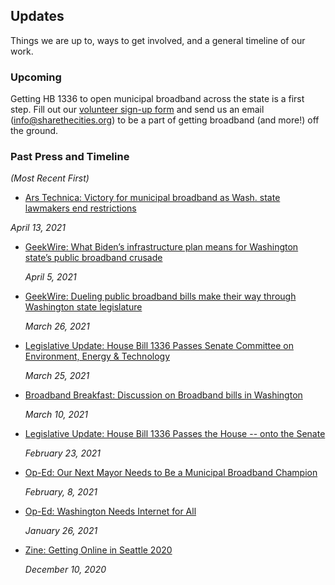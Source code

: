 <SEO title="Updates" />

## Updates

Things we are up to, ways to get involved, and a general timeline of our work.

### Upcoming

Getting HB 1336 to open municipal broadband across the state is a first step. Fill out our [volunteer sign-up form](https://docs.google.com/forms/d/e/1FAIpQLSdL5X8ABgoECzmtTH7EDOMglvGy9A-Br_eeudgL0ab3XEUsyg/viewform) and send us an email (info@sharethecities.org) to be a part of getting broadband (and more!) off the ground.

### Past Press and Timeline

_(Most Recent First)_

- [Ars Technica: Victory for municipal broadband as Wash. state lawmakers end restrictions](https://arstechnica.com/tech-policy/2021/04/victory-for-municipal-broadband-as-wash-state-lawmakers-end-restrictions/)

_April 13, 2021_

- [GeekWire: What Biden’s infrastructure plan means for Washington state’s public broadband crusade](https://www.geekwire.com/2021/bidens-infrastructure-plan-means-washington-states-public-broadband-crusade/)

  _April 5, 2021_

- [GeekWire: Dueling public broadband bills make their way through Washington state legislature](https://www.geekwire.com/2021/dueling-public-broadband-bills-make-way-washington-state-legislature/)

  _March 26, 2021_

- [Legislative Update: House Bill 1336 Passes Senate Committee on Environment, Energy & Technology](https://app.leg.wa.gov/billsummary?BillNumber=1336&Year=2021&Initiative=false)

  _March 25, 2021_

- [Broadband Breakfast: Discussion on Broadband bills in Washington](http://broadbandbreakfast.com/2021/03/bills-in-washington-state-legislature-would-allow-public-utility-districts-into-retail-broadband/)

  _March 10, 2021_

- [Legislative Update: House Bill 1336 Passes the House -- onto the Senate](https://app.leg.wa.gov/billsummary?BillNumber=1336&Year=2021&Initiative=false)

  _February 23, 2021_

- [Op-Ed: Our Next Mayor Needs to Be a Municipal Broadband Champion](https://www.thestranger.com/slog/2021/02/08/55175946/our-next-mayor-needs-to-be-a-municipal-broadband-champion)

  _February, 8, 2021_

- [Op-Ed: Washington Needs Internet for All](https://www.theurbanist.org/2021/01/26/op-ed-washington-needs-internet-for-all/)

  _January 26, 2021_

- [Zine: Getting Online in Seattle 2020](https://drive.google.com/file/d/1FChaeJ77dL04GbN1mQcVAHt-mT99-qzb/view?usp=sharing)

  _December 10, 2020_
